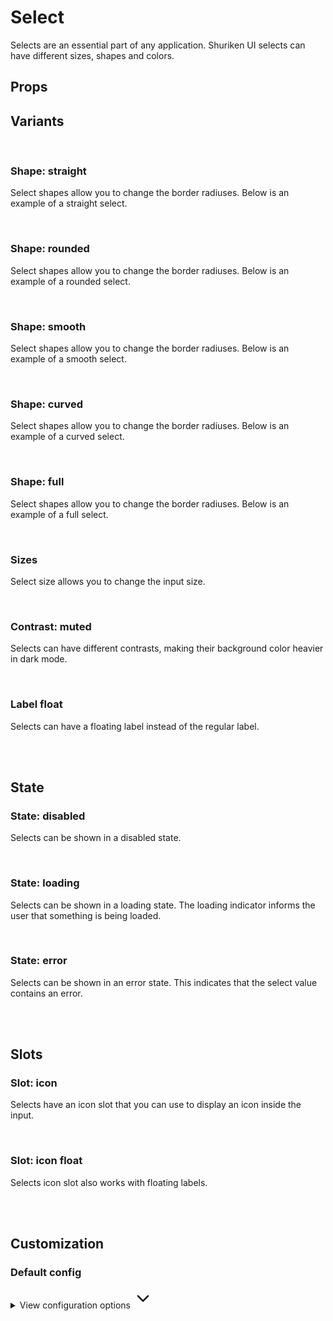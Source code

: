 
<Meta of={SelectStories} />

# Select

Selects are an essential part of any application. Shuriken UI selects can have different sizes, shapes and colors.

<Primary />

## Props

<Controls />

## Variants

<br />

### Shape: straight

Select shapes allow you to change the border radiuses. Below is an example of a straight select.

<div className="flex gap-2 bg-slate-100 dark:bg-slate-900 p-6 rounded-sm">
  <Story of={SelectStories.Straight} />
</div>

<br />

### Shape: rounded

Select shapes allow you to change the border radiuses. Below is an example of a rounded select.

<div className="flex gap-2 bg-slate-100 dark:bg-slate-900 p-6 rounded-sm">
  <Story of={SelectStories.Rounded} />
</div>

<br />

### Shape: smooth

Select shapes allow you to change the border radiuses. Below is an example of a smooth select.

<div className="flex gap-2 bg-slate-100 dark:bg-slate-900 p-6 rounded-sm">
  <Story of={SelectStories.Smooth} />
</div>

<br />

### Shape: curved

Select shapes allow you to change the border radiuses. Below is an example of a curved select.

<div className="flex gap-2 bg-slate-100 dark:bg-slate-900 p-6 rounded-sm">
  <Story of={SelectStories.Curved} />
</div>

<br />

### Shape: full

Select shapes allow you to change the border radiuses. Below is an example of a full select.

<div className="flex gap-2 bg-slate-100 dark:bg-slate-900 p-6 rounded-sm">
  <Story of={SelectStories.Full} />
</div>

<br />

### Sizes

Select size allows you to change the input size.

<div className="flex items-end gap-2 bg-slate-100 dark:bg-slate-900 p-6 rounded-sm">
  <Story of={SelectStories.SizeSm} />
  <Story of={SelectStories.SizeMd} />
  <Story of={SelectStories.SizeLg} />
</div>

<br />

### Contrast: muted

Selects can have different contrasts, making their background color heavier in dark mode.

<div className="flex items-end gap-2 border border-muted-200 dark:border-muted-800 bg-white dark:bg-slate-900 p-6 rounded-sm">
  <Story of={SelectStories.ContrastMutedSm} />
  <Story of={SelectStories.ContrastMutedMd} />
  <Story of={SelectStories.ContrastMutedLg} />
</div>

<br />

### Label float

Selects can have a floating label instead of the regular label.

<div className="flex items-end gap-2 bg-slate-100 dark:bg-slate-900 p-6 rounded-sm">
  <Story of={SelectStories.LabelFloatSm} />
  <Story of={SelectStories.LabelFloatMd} />
  <Story of={SelectStories.LabelFloatLg} />
</div>

<br />
<br />

## State

### State: disabled

Selects can be shown in a disabled state.

<div className="flex items-end gap-2 bg-slate-100 dark:bg-slate-900 p-6 rounded-sm">
  <Story of={SelectStories.DisabledSm} />
  <Story of={SelectStories.DisabledMd} />
  <Story of={SelectStories.DisabledLg} />
</div>

<br />

### State: loading

Selects can be shown in a loading state. The loading indicator informs the user that something is being loaded.

<div className="flex items-end gap-2 bg-slate-100 dark:bg-slate-900 p-6 rounded-sm">
  <Story of={SelectStories.LoadingSm} />
  <Story of={SelectStories.LoadingMd} />
  <Story of={SelectStories.LoadingLg} />
</div>

<br />

### State: error

Selects can be shown in an error state. This indicates that the select value contains an error.

<div className="flex items-end gap-2 bg-slate-100 dark:bg-slate-900 p-6 rounded-sm">
  <Story of={SelectStories.ErrorSm} />
  <Story of={SelectStories.ErrorMd} />
  <Story of={SelectStories.ErrorLg} />
</div>

<br />
<br />

## Slots

### Slot: icon

Selects have an icon slot that you can use to display an icon inside the input.

<div className="flex items-end gap-2 bg-slate-100 dark:bg-slate-900 p-6 rounded-sm">
  <Story of={SelectStories.SlotIconSm} />
  <Story of={SelectStories.SlotIconMd} />
  <Story of={SelectStories.SlotIconLg} />
</div>

<br />

### Slot: icon float

Selects icon slot also works with floating labels.

<div className="flex items-end gap-2 bg-slate-100 dark:bg-slate-900 p-6 rounded-sm">
  <Story of={SelectStories.SlotIconFloatSm} />
  <Story of={SelectStories.SlotIconFloatMd} />
  <Story of={SelectStories.SlotIconFloatLg} />
</div>

<br />
<br />

## Customization

### Default config

<div class="relative">
  <details class="relative bg-slate-50 border border-slate-200 rounded-lg p-4 [&>summary>svg]:open:-rotate-180">
    <summary class="list-none cursor-pointer">
      <span class="font-sans text-slate-500">View configuration options</span>
      <svg
        class="w-5 h-5 text-slate-500 absolute top-5 end-4 transition-transform duration-300"
        xmlns="http://www.w3.org/2000/svg"
        width="32"
        height="32"
        viewBox="0 0 24 24"
      >
        <path
          fill="none"
          stroke="currentColor"
          stroke-linecap="round"
          stroke-linejoin="round"
          stroke-width="2"
          d="m6 9l6 6l6-6"
        />
      </svg>
    </summary>

    <div class="!mt-4">
      <pre >
        {JSON.stringify(defaultSelectConfig, null, 2)}
      </pre>
    </div>

  </details>
</div>
